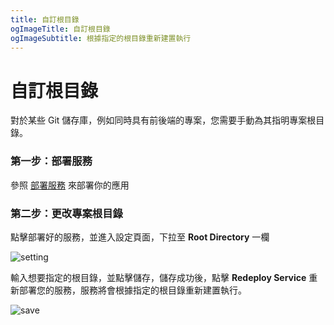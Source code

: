```yaml
---
title: 自訂根目錄
ogImageTitle: 自訂根目錄
ogImageSubtitle: 根據指定的根目錄重新建置執行
---
```


# 自訂根目錄

對於某些 Git 儲存庫，例如同時具有前後端的專案，您需要手動為其指明專案根目錄。

### 第一步：部署服務

參照 [部署服務](/zh-TW/get-started) 來部署你的應用

### 第二步：更改專案根目錄

點擊部署好的服務，並進入設定頁面，下拉至 **Root Directory** 一欄

![setting](/deploy/root-directory/setting.png)

輸入想要指定的根目錄，並點擊儲存，儲存成功後，點擊 **Redeploy Service** 重新部署您的服務，服務將會根據指定的根目錄重新建置執行。

![save](/deploy/root-directory/save.png)
